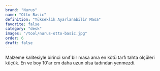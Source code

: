 ```yaml
---
brand: "Nurus"
name: "Otto Basic"
definition: "Yükseklik Ayarlanabilir Masa"
favorite: false
category: "desk"
images: "/tool/nurus-otto-basic.jpg"
order: 6
draft: false
---
```


Malzeme kalitesiyle birinci sınıf bir masa ama en kötü tarfı tahta ölçüleri küçük. En ve boy 10'ar cm daha uzun olsa tadından yenmezdi.
